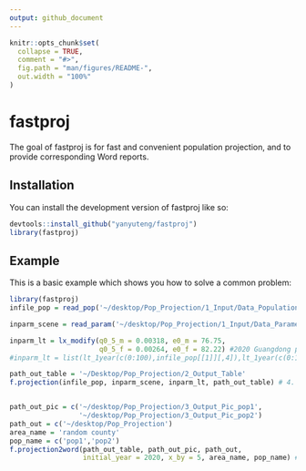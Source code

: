 ```yaml
---
output: github_document
---
```


<!-- README.md is generated from README.Rmd. Please edit that file -->

```r
knitr::opts_chunk$set(
  collapse = TRUE,
  comment = "#>",
  fig.path = "man/figures/README-",
  out.width = "100%"
)
```

# fastproj

<!-- badges: start -->
<!-- badges: end -->

The goal of fastproj is for fast and convenient population projection, and to provide corresponding Word reports.

## Installation

You can install the development version of fastproj like so:

``` r
devtools::install_github("yanyuteng/fastproj")
library(fastproj)
```

## Example

This is a basic example which shows you how to solve a common problem:

```r
library(fastproj)
infile_pop = read_pop('~/desktop/Pop_Projection/1_Input/Data_Population.xlsx') # 1. input the baseline population

inparm_scene = read_param('~/desktop/Pop_Projection/1_Input/Data_Parameter.xlsx') # 2. input the parameters of different scenes

inparm_lt = lx_modify(q0_5_m = 0.00318, e0_m = 76.75,
                      q0_5_f = 0.00264, e0_f = 82.22) #2020 Guangdong province, ##  3. Modified by Wilmoth Method from 'DemoTools'
#inparm_lt = list(lt_1year(c(0:100),infile_pop[[1]][,4]),lt_1year(c(0:100),infile_pop[[1]][,5]))

path_out_table = '~/Desktop/Pop_Projection/2_Output_Table'
f.projection(infile_pop, inparm_scene, inparm_lt, path_out_table) # 4. Projection


path_out_pic = c('~/desktop/Pop_Projection/3_Output_Pic_pop1',
                 '~/desktop/Pop_Projection/3_Output_Pic_pop2')
path_out = c('~/desktop/Pop_Projection')
area_name = 'random county'
pop_name = c('pop1','pop2')
f.projection2word(path_out_table, path_out_pic, path_out,
                  initial_year = 2020, x_by = 5, area_name, pop_name) # 5. Write the Output

```

